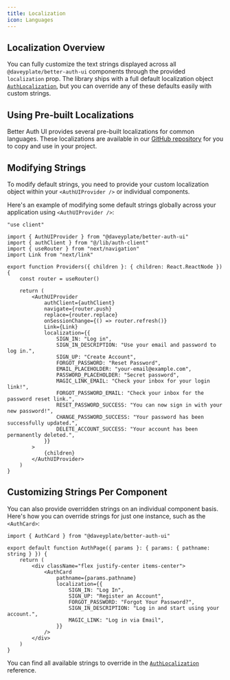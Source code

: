 ```yaml
---
title: Localization
icon: Languages
---
```


## Localization Overview

You can fully customize the text strings displayed across all `@daveyplate/better-auth-ui` components through the provided `localization` prop. The library ships with a full default localization object [`AuthLocalization`](/api-reference/auth-localization), but you can override any of these defaults easily with custom strings.

## Using Pre-built Localizations

Better Auth UI provides several pre-built localizations for common languages. These localizations are available in our [GitHub repository](https://github.com/daveyplate/better-auth-ui/tree/main/docs/content/docs/localizations) for you to copy and use in your project.

## Modifying Strings

To modify default strings, you need to provide your custom localization object within your `<AuthUIProvider />` or individual components.

Here's an example of modifying some default strings globally across your application using `<AuthUIProvider />`:

```tsx title="app/providers.tsx"
"use client"

import { AuthUIProvider } from "@daveyplate/better-auth-ui"
import { authClient } from "@/lib/auth-client"
import { useRouter } from "next/navigation"
import Link from "next/link"

export function Providers({ children }: { children: React.ReactNode }) {
    const router = useRouter()

    return (
        <AuthUIProvider
            authClient={authClient}
            navigate={router.push}
            replace={router.replace}
            onSessionChange={() => router.refresh()}
            Link={Link}
            localization={{
                SIGN_IN: "Log in",
                SIGN_IN_DESCRIPTION: "Use your email and password to log in.",
                SIGN_UP: "Create Account",
                FORGOT_PASSWORD: "Reset Password",
                EMAIL_PLACEHOLDER: "your-email@example.com",
                PASSWORD_PLACEHOLDER: "Secret password",
                MAGIC_LINK_EMAIL: "Check your inbox for your login link!",
                FORGOT_PASSWORD_EMAIL: "Check your inbox for the password reset link.",
                RESET_PASSWORD_SUCCESS: "You can now sign in with your new password!",
                CHANGE_PASSWORD_SUCCESS: "Your password has been successfully updated.",
                DELETE_ACCOUNT_SUCCESS: "Your account has been permanently deleted.",
            }}
        >
            {children}
        </AuthUIProvider>
    )
}
```

## Customizing Strings Per Component

You can also provide overridden strings on an individual component basis. Here's how you can override strings for just one instance, such as the `<AuthCard>`:

```tsx
import { AuthCard } from "@daveyplate/better-auth-ui"

export default function AuthPage({ params }: { params: { pathname: string } }) {
    return (
        <div className="flex justify-center items-center">
            <AuthCard
                pathname={params.pathname}
                localization={{
                    SIGN_IN: "Log In",
                    SIGN_UP: "Register an Account",
                    FORGOT_PASSWORD: "Forgot Your Password?",
                    SIGN_IN_DESCRIPTION: "Log in and start using your account.",
                    MAGIC_LINK: "Log in via Email",
                }}
            />
        </div>
    )
}
```

You can find all available strings to override in the [`AuthLocalization`](/api-reference/auth-localization) reference.
